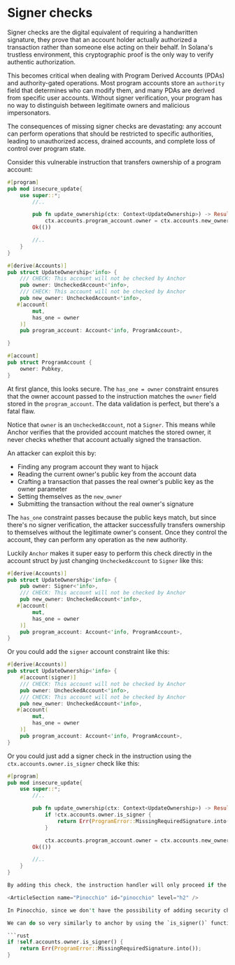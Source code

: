 
# Signer checks

Signer checks are the digital equivalent of requiring a handwritten signature, they prove that an account holder actually authorized a transaction rather than someone else acting on their behalf. In Solana's trustless environment, this cryptographic proof is the only way to verify authentic authorization.

This becomes critical when dealing with Program Derived Accounts (PDAs) and authority-gated operations. Most program accounts store an `authority` field that determines who can modify them, and many PDAs are derived from specific user accounts. Without signer verification, your program has no way to distinguish between legitimate owners and malicious impersonators.

The consequences of missing signer checks are devastating: any account can perform operations that should be restricted to specific authorities, leading to unauthorized access, drained accounts, and complete loss of control over program state.

<ArticleSection name="Anchor" id="anchor" level="h2" />

Consider this vulnerable instruction that transfers ownership of a program account:

```rust
#[program]
pub mod insecure_update{
    use super::*;
        //..

        pub fn update_ownership(ctx: Context<UpdateOwnership>) -> Result<()> {
            ctx.accounts.program_account.owner = ctx.accounts.new_owner.key();
        Ok(())

        //..
    }
}

#[derive(Accounts)]
pub struct UpdateOwnership<'info> {
    /// CHECK: This account will not be checked by Anchor
    pub owner: UncheckedAccount<'info>,
    /// CHECK: This account will not be checked by Anchor
    pub new_owner: UncheckedAccount<'info>,
   #[account(
        mut,
        has_one = owner
    )]
    pub program_account: Account<'info, ProgramAccount>,

}

#[account]
pub struct ProgramAccount {
    owner: Pubkey,
}
```

At first glance, this looks secure. The `has_one = owner` constraint ensures that the owner account passed to the instruction matches the `owner` field stored in the `program_account`. The data validation is perfect, but there's a fatal flaw.

Notice that `owner` is an `UncheckedAccount`, not a `Signer`. This means while Anchor verifies that the provided account matches the stored owner, it never checks whether that account actually signed the transaction.

An attacker can exploit this by:
- Finding any program account they want to hijack
- Reading the current owner's public key from the account data
- Crafting a transaction that passes the real owner's public key as the owner parameter
- Setting themselves as the `new_owner`
- Submitting the transaction without the real owner's signature

The `has_one` constraint passes because the public keys match, but since there's no signer verification, the attacker successfully transfers ownership to themselves without the legitimate owner's consent. Once they control the account, they can perform any operation as the new authority.

Luckily `Anchor` makes it super easy to perform this check directly in the account struct by just changing `UncheckedAccount` to `Signer` like this:

```rust
#[derive(Accounts)]
pub struct UpdateOwnership<'info> {
    pub owner: Signer<'info>,
    /// CHECK: This account will not be checked by Anchor
    pub new_owner: UncheckedAccount<'info>,
   #[account(
        mut,
        has_one = owner
    )]
    pub program_account: Account<'info, ProgramAccount>,
}
```

Or you could add the `signer` account constraint like this:

```rust
#[derive(Accounts)]
pub struct UpdateOwnership<'info> {
    #[account(signer)]
    /// CHECK: This account will not be checked by Anchor
    pub owner: UncheckedAccount<'info>,
    /// CHECK: This account will not be checked by Anchor
    pub new_owner: UncheckedAccount<'info>,
   #[account(
        mut,
        has_one = owner
    )]
    pub program_account: Account<'info, ProgramAccount>,
}
```

Or you could just add a signer check in the instruction using the `ctx.accounts.owner.is_signer` check like this:

```rust
#[program]
pub mod insecure_update{
    use super::*;
        //..

        pub fn update_ownership(ctx: Context<UpdateOwnership>) -> Result<()> {
            if !ctx.accounts.owner.is_signer {
                return Err(ProgramError::MissingRequiredSignature.into());
            }

            ctx.accounts.program_account.owner = ctx.accounts.new_owner.key();
        Ok(())

        //..
    }
}

By adding this check, the instruction handler will only proceed if the authority account has signed the transaction. If the account is not signed, the transaction will fail.

<ArticleSection name="Pinocchio" id="pinocchio" level="h2" />

In Pinocchio, since we don't have the possibility of adding security checks directly inside of the account struct, we are forced to do so in the instruction logic. 

We can do so very similarly to anchor by using the `is_signer()` function like this:

```rust
if !self.accounts.owner.is_signer() {
    return Err(ProgramError::MissingRequiredSignature.into());
}
```





